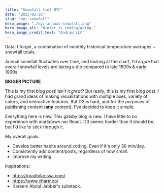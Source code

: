 ```yaml
---
title: "Snowfall (in) NYC"
date: "2023-02-28"
slug: "nyc-snowfall"
hero_image: "./nyc-annual-snowfall.png"
hero_image_alt: "Winter is coming/going."
hero_image_credit_text: "Andraw LLC"
---
```


Data: I forgot, a combination of monthly historical temperature averages + snowfall totals.

Annual snowfall fluctuates over time, and looking at the chart, I'd argue that overall snowfall levels
are taking a dip compared to late 1800s & early 1900s. 

**BIGGER PICTURE**

This is my first blog post! Isn't it *great*?
But really, this is my first blog post. I had grand ideas of making visualizations with multiple axes,
variety of colors, and interactive features. But D3 is hard, and for the purposes of publishing content
(__any__ content), I've decided to keep it simple.

Everything here is new. This gatsby blog is new. I have little to no experience with markdown nor React.
D3 seems harder than it should be, but I'd like to stick through it.

My overall goals:
* Develop better habits around coding. Even if it's only 30 min/day.
* Consistently add content/posts, regardless of how small.
* Improve my writing.


Inspirations:
* https://roadtolarissa.com/
* https://www.chartr.co/
* Kareem Abdul Jabbar's substack.
